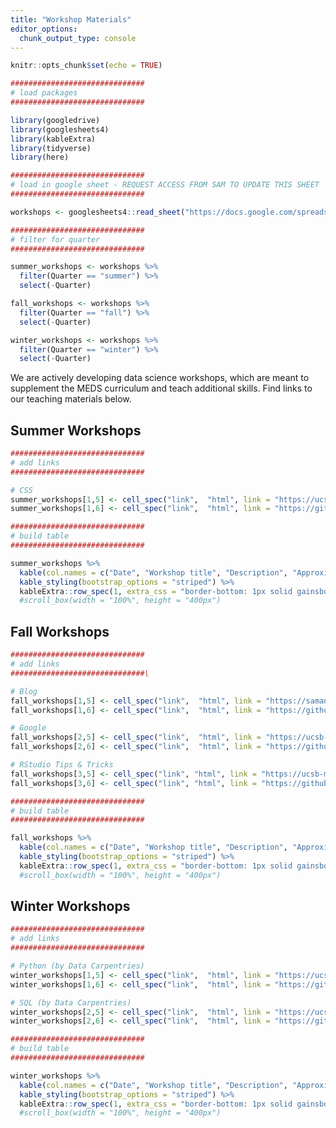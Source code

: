 ```yaml
---
title: "Workshop Materials"
editor_options: 
  chunk_output_type: console
---
```


```r
knitr::opts_chunk$set(echo = TRUE)

##############################
# load packages
##############################

library(googledrive)
library(googlesheets4)
library(kableExtra)
library(tidyverse)
library(here)

##############################
# load in google sheet - REQUEST ACCESS FROM SAM TO UPDATE THIS SHEET
##############################

workshops <- googlesheets4::read_sheet("https://docs.google.com/spreadsheets/d/1SQ2IL8VP4McfCzvEeHjl0K6844j5l_5BfUTcS9_y4C4/edit?usp=sharing")

##############################
# filter for quarter
##############################

summer_workshops <- workshops %>% 
  filter(Quarter == "summer") %>% 
  select(-Quarter)

fall_workshops <- workshops %>% 
  filter(Quarter == "fall") %>% 
  select(-Quarter)

winter_workshops <- workshops %>% 
  filter(Quarter == "winter") %>% 
  select(-Quarter)
```

We are actively developing data science workshops, which are meant to supplement the MEDS curriculum and teach additional skills. Find links to our teaching materials below.

## Summer Workshops

```r
##############################
# add links
##############################

# CSS
summer_workshops[1,5] <- cell_spec("link",  "html", link = "https://ucsb-meds.github.io/customizing-websites-css/#1")
summer_workshops[1,6] <- cell_spec("link",  "html", link = "https://github.com/UCSB-MEDS/customizing-websites-css")

##############################
# build table 
##############################

summer_workshops %>% 
  kable(col.names = c("Date", "Workshop title", "Description", "Approximate duration", "Presentation materials", "GitHub repo"), format = "html", escape = FALSE) %>% 
  kable_styling(bootstrap_options = "striped") %>% 
  kableExtra::row_spec(1, extra_css = "border-bottom: 1px solid gainsboro") # %>% 
  #scroll_box(width = "100%", height = "400px") 
```


## Fall Workshops

```r
##############################
# add links
##############################\

# Blog
fall_workshops[1,5] <- cell_spec("link",  "html", link = "https://samanthacsik.github.io/posts/2021-09-21-my-first-test-post/")
fall_workshops[1,6] <- cell_spec("link",  "html", link = "https://github.com/UCSB-MEDS/writing-blogposts")

# Google
fall_workshops[2,5] <- cell_spec("link",  "html", link = "https://ucsb-meds.github.io/teach-me-how-to-google/#1")
fall_workshops[2,6] <- cell_spec("link",  "html", link = "https://github.com/UCSB-MEDS/teach-me-how-to-google")

# RStudio Tips & Tricks
fall_workshops[3,5] <- cell_spec("link", "html", link = "https://ucsb-meds.github.io/R-tips-and-tricks/#1")
fall_workshops[3,6] <- cell_spec("link", "html", link = "https://github.com/UCSB-MEDS/R-tips-and-tricks")

##############################
# build table 
##############################

fall_workshops %>% 
  kable(col.names = c("Date", "Workshop title", "Description", "Approximate duration", "Presentation materials", "GitHub repo"), format = "html", escape = FALSE) %>% 
  kable_styling(bootstrap_options = "striped") %>% 
  kableExtra::row_spec(1, extra_css = "border-bottom: 1px solid gainsboro") # %>% 
  #scroll_box(width = "100%", height = "400px") 
```


## Winter Workshops

```r
##############################
# add links
##############################

# Python (by Data Carpentries)
winter_workshops[1,5] <- cell_spec("link",  "html", link = "https://ucsbcarpentry.github.io/2022-01-04-ucsb-python/")
winter_workshops[1,6] <- cell_spec("link",  "html", link = "https://github.com/UCSBCarpentry/2022-01-04-ucsb-python")

# SQL (by Data Carpentries)
winter_workshops[2,5] <- cell_spec("link",  "html", link = "https://ucsbcarpentry.github.io/2022-02-04-ucsb-sql-online/")
winter_workshops[2,6] <- cell_spec("link",  "html", link = "https://github.com/UCSBCarpentry/2022-02-04-ucsb-sql-online")

##############################
# build table 
##############################

winter_workshops %>% 
  kable(col.names = c("Date", "Workshop title", "Description", "Approximate duration", "Presentation materials", "GitHub repo"), format = "html", escape = FALSE) %>% 
  kable_styling(bootstrap_options = "striped") %>% 
  kableExtra::row_spec(1, extra_css = "border-bottom: 1px solid gainsboro") # %>% 
  #scroll_box(width = "100%", height = "400px") 
```
